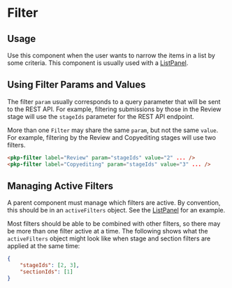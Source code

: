 

<Meta of={FilterStories} />

# Filter

## Usage

Use this component when the user wants to narrow the items in a list by some criteria. This component is usually used with a [ListPanel](#/component/ListPanel).

## Using Filter Params and Values

The filter `param` usually corresponds to a query parameter that will be sent to the REST API. For example, filtering submissions by those in the Review stage will use the `stageIds` parameter for the REST API endpoint.

More than one `Filter` may share the same `param`, but not the same `value`. For example, filtering by the Review and Copyediting stages will use two filters.

```html
<pkp-filter label="Review" param="stageIds" value="2" ... />
<pkp-filter label="Copyediting" param="stageIds" value="3" ... />
```

## Managing Active Filters

A parent component must manage which filters are active. By convention, this should be in an `activeFilters` object. See the [ListPanel](#/component/ListPanel) for an example.

Most filters should be able to be combined with other filters, so there may be more than one filter active at a time. The following shows what the `activeFilters` object might look like when stage and section filters are applied at the same time:

```json
{
	"stageIds": [2, 3],
	"sectionIds": [1]
}
```

<Primary />
<ArgTypes />
